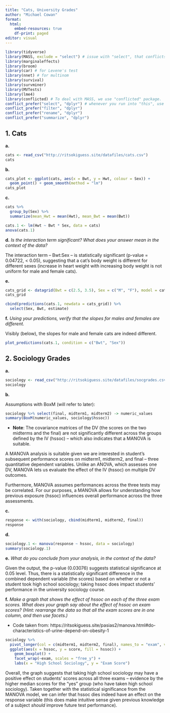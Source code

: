 ---
title: "Cats, University Grades"
author: "Michael Cowan"
format: 
  html:
    embed-resources: true
    df-print: paged
editor: visual
---

```{r}
library(tidyverse)
library(MASS, exclude = "select") # issue with "select", that conflicts with our reg. select.
library(marginaleffects)
library(broom)
library(car) # for Levene's test
library(nnet) # for multinom
library(survival)
library(survminer)
library(MVTests)
library(lme4)
library(conflicted) # To deal with MASS, we use "conflicted" package.
conflict_prefer("select", "dplyr") # whenever you run into "this", use the one from tidyverse ("dplyr").
conflict_prefer("filter", "dplyr")
conflict_prefer("rename", "dplyr")
conflict_prefer("summarize", "dplyr")
```

## 1. Cats

**a.**

```{r}
cats <- read_csv("http://ritsokiguess.site/datafiles/cats.csv")
cats
```

**b.**

```{r}
cats_plot <- ggplot(cats, aes(x = Bwt, y = Hwt, colour = Sex)) +
  geom_point() + geom_smooth(method = "lm")
cats_plot
```

**c.**

```{r}
cats %>%
  group_by(Sex) %>%
  summarize(mean_Hwt = mean(Hwt), mean_Bwt = mean(Bwt))
```

```{r}
cats.1 <- lm(Hwt ~ Bwt * Sex, data = cats) 
anova(cats.1)
```

**d.** *Is the interaction term significant? What does your answer mean in the context of the data?*

The interaction term -- Bwt:Sex -- is statistically significant (p-value = 0.04722, \< 0.05), suggesting that a cat's body weight is different for different sexes (increase in heart weight with increasing body weight is not uniform for male and female cats).

**e.**

```{r}
cats_grid <- datagrid(Bwt = c(2.5, 3.5), Sex = c("M", "F"), model = cats.1)
cats_grid
```

```{r}
cbind(predictions(cats.1, newdata = cats_grid)) %>% 
  select(Sex, Bwt, estimate)
```

**f.** *Using your predictions, verify that the slopes for males and females are different.*

Visibly (below), the slopes for male and female cats are indeed different.

```{r}
plot_predictions(cats.1, condition = c("Bwt", "Sex"))
```

## 2. Sociology Grades

**a.**

```{r}
sociology <- read_csv("http://ritsokiguess.site/datafiles/socgrades.csv")
sociology
```

**b.**

Assumptions with BoxM (will refer to later):

```{r}
sociology %>% select(final, midterm1, midterm2) -> numeric_values
summary(BoxM(numeric_values, sociology$hssoc))
```

-   **Note**: The covariance matrices of the DV (the scores on the two midterms and the final) are not significantly different across the groups defined by the IV (hssoc) -- which also indicates that a MANOVA is suitable.

A MANOVA analysis is suitable given we are interested in student's subsequent performance scores on midterm1, midterm2, and final -- three quantitative dependent variables. Unlike an ANOVA, which assesses one DV, MANOVA lets us evaluate the effect of the IV (hssoc) on multiple DV outcomes.

Furthermore, MANOVA assumes performances across the three tests may be correlated. For our purposes, a MANOVA allows for understanding how previous exposure (hssoc) influences overall performance across the three assessments.

**c.**

```{r}
response <- with(sociology, cbind(midterm1, midterm2, final))
response
```

**d.**

```{r}
sociology.1 <- manova(response ~ hssoc, data = sociology)
summary(sociology.1)
```

**e.** *What do you conclude from your analysis, in the context of the data?*

Given the output, the p-value (0.03076) suggests statistical significance at 0.05 level. Thus, there is a statistically significant difference in the combined dependent variable (the scores) based on whether or not a student took high school sociology; taking hssoc does impact students' performance in the university sociology course.

**f.** *Make a graph that shows the effect of hssoc on each of the three exam scores. What does your graph say about the effect of hssoc on exam scores? (Hint: rearrange the data so that all the exam scores are in one column, and then use facets.)*

-   Code taken from: https://ritsokiguess.site/pasias2/manova.html#do-characteristics-of-urine-depend-on-obesity-1

```{r}
sociology %>%
  pivot_longer(col = c(midterm1, midterm2, final), names_to = "exam", values_to = "score") %>%
  ggplot(aes(x = hssoc, y = score, fill = hssoc)) + 
    geom_boxplot() +
    facet_wrap(~exam, scales = "free_y") +
    labs(x = "High School Sociology", y = "Exam Score")
```

Overall, the graph suggests that taking high school sociology may have a positive effect on students' scores across all three exams -- evidence by the higher median scores for the "yes" group (who have taken high school sociology). Taken together with the statistical significance from the MANOVA model, we can infer that hssoc dies indeed have an effect on the response variable (this does make intuitive sense given previous knowledge of a subject *should* improve future test performance).
